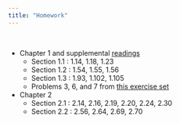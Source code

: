 ```yaml
---
title: "Homework"
---
```


<br>

- Chapter 1 and supplemental [readings](readings.html)
  - Section 1.1 : 1.14, 1.18, 1.23 
  - Section 1.2 : 1.54, 1.55, 1.56
  - Section 1.3 : 1.93, 1.102, 1.105
  - Problems 3, 6, and 7 from [this exercise set](homework/exerciseA.pdf) 
- Chapter 2
  - Section 2.1 : 2.14, 2.16, 2.19, 2.20, 2.24, 2.30
  - Section 2.2 : 2.56, 2.64, 2.69, 2.70
